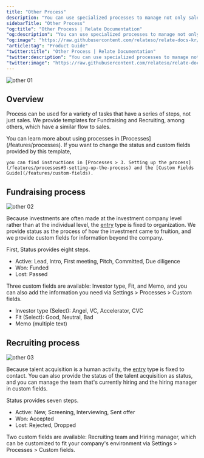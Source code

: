 ```yaml
---
title: "Other Process"
description: "You can use specialized processes to manage not only sales, but also investments and recruiting."
sidebarTitle: "Other Process"
"og:title": "Other Process | Relate Documentation"
"og:description": "You can use specialized processes to manage not only sales, but also investments and recruiting."
"og:image": "https://raw.githubusercontent.com/relateso/relate-docs-kr/main/docs/images/other-other.png"
"article:tag": "Product Guide"
"twitter:title": "Other Process | Relate Documentation"
"twitter:description": "You can use specialized processes to manage not only sales, but also investments and recruiting."
"twitter:image": "https://raw.githubusercontent.com/relateso/relate-docs-kr/main/docs/images/other-other.png"
---
```


![other 01](/images/features/other-other.png)
## Overview
Process can be used for a variety of tasks that have a series of steps, not just sales.
We provide templates for Fundraising and Recruiting, among others, which have a similar flow to sales.

<Note>
    You can learn more about using processes in [Processes](/features/processes).
</Note>

<Info>
    If you want to change the status and custom fields provided by this template,
    
    you can find instructions in [Processes > 3. Setting up the process](/features/processes#3-setting-up-the-process) and the [Custom Fields Guide](/features/custom-fields).
</Info>

## Fundraising process
![other 02](/images/features/other-fundraising.png)

Because investments are often made at the investment company level rather than at the individual level, the [entry](/features/processes#1-entry) type is fixed to organization.
We provide status as the process of how the investment came to fruition, and we provide custom fields for information beyond the company.

First, Status provides eight steps.
- Active: Lead, Intro, First meeting, Pitch, Committed, Due diligence
- Won: Funded
- Lost: Passed

Three custom fields are available: Investor type, Fit, and Memo, and you can also add the information you need via Settings > Processes > Custom fields.
- Investor type (Select): Angel, VC, Accelerator, CVC
- Fit (Select): Good, Neutral, Bad
- Memo (multiple text)

## Recruiting process
![other 03](/images/features/other-recruiting.png)

Because talent acquisition is a human activity, the [entry](/features/processes#1-entry) type is fixed to contact.
You can also provide the status of the talent acquisition as status, and you can manage the team that's currently hiring and the hiring manager in custom fields.

Status provides seven steps.
- Active: New, Screening, Interviewing, Sent offer
- Won: Accepted
- Lost: Rejected, Dropped

Two custom fields are available: Recruiting team and Hiring manager, which can be customized to fit your company's environment via Settings > Processes > Custom fields.

